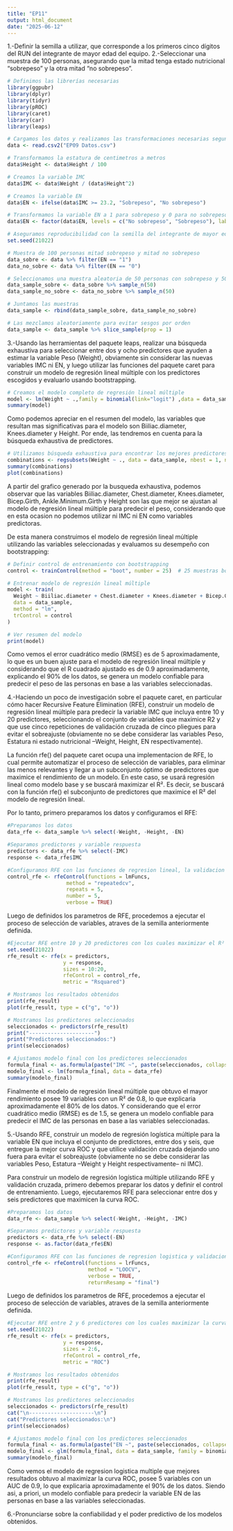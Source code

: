 ```yaml
---
title: "EP11"
output: html_document
date: "2025-06-12"
---
```


1.-Definir la semilla a utilizar, que corresponde a los primeros cinco dígitos del RUN del integrante de mayor edad del equipo.
2.-Seleccionar una muestra de 100 personas, asegurando que la mitad tenga estado nutricional “sobrepeso” y la otra mitad “no sobrepeso”.

```r
# Definimos las librerías necesarias
library(ggpubr)
library(dplyr)
library(tidyr)
library(pROC)
library(caret)
library(car)
library(leaps)
```

```r
# Cargamos los datos y realizamos las transformaciones necesarias segun el anterior EP
data <- read.csv2("EP09 Datos.csv")

# Transformamos la estatura de centimetros a metros
data$Height <- data$Height / 100

# Creamos la variable IMC
data$IMC <- data$Weight / (data$Height^2)

# Creamos la variable EN
data$EN <- ifelse(data$IMC >= 23.2, "Sobrepeso", "No sobrepeso")

# Transformamos la variable EN a 1 para sobrepeso y 0 para no sobrepeso
data$EN <- factor(data$EN, levels = c("No sobrepeso", "Sobrepeso"), labels = c(0, 1))
```

```r
# Aseguramos reproducibilidad con la semilla del integrante de mayor edad
set.seed(21022)

# Muestra de 100 personas mitad sobrepeso y mitad no sobrepeso
data_sobre <- data %>% filter(EN == "1")
data_no_sobre <- data %>% filter(EN == "0")

# Seleccionamos una muestra aleatoria de 50 personas con sobrepeso y 50 personas sin sobrepeso
data_sample_sobre <- data_sobre %>% sample_n(50)
data_sample_no_sobre <- data_no_sobre %>% sample_n(50)

# Juntamos las muestras
data_sample <- rbind(data_sample_sobre, data_sample_no_sobre)

# Las mezclamos aleatoriamente para evitar sesgos por orden
data_sample <- data_sample %>% slice_sample(prop = 1)
```

3.-Usando las herramientas del paquete leaps, realizar una búsqueda exhaustiva para seleccionar entre dos y ocho predictores que ayuden a estimar la variable Peso (Weight), obviamente sin considerar las nuevas variables IMC ni EN, y luego utilizar las funciones del paquete caret para construir un modelo de regresión lineal múltiple con los predictores escogidos y evaluarlo usando bootstrapping.

```r
# Creamos el modelo completo de regresión lineal múltiple
model <- lm(Weight ~ .,family = binomial(link="logit") ,data = data_sample)
summary(model)
```
Como podemos apreciar en el resumen del modelo, las variables que resultan mas significativas para el modelo son Biiliac.diameter, Knees.diameter y Height. Por ende, las tendremos en cuenta para la búsqueda exhaustiva de predictores.

```r
# Utilizamos búsqueda exhaustiva para encontrar los mejores predictores atraves de la funcion regsubsets()
combinations <- regsubsets(Weight ~ ., data = data_sample, nbest = 1, nvmax = 28, method = "exhaustive")
summary(combinations)
plot(combinations)
```
A partir del grafico generado por la busqueda exhaustiva, podemos observar que las variables Biiliac.diameter, Chest.diameter, Knees.diameter, Bicep.Girth, Ankle.Minimum.Girth y Height son las que mejor se ajustan al modelo de regresión lineal múltiple para predecir el peso, considerando que en esta ocasion no podemos utilizar ni IMC ni EN como variables predictoras.

De esta manera construimos el modelo de regresión lineal múltiple utilizando las variables seleccionadas y evaluamos su desempeño con bootstrapping:
```r
# Definir control de entrenamiento con bootstrapping
control <- trainControl(method = "boot", number = 25)  # 25 muestras bootstrap

# Entrenar modelo de regresión lineal múltiple
model <- train(
  Weight ~ Biiliac.diameter + Chest.diameter + Knees.diameter + Bicep.Girth + Ankle.Minimum.Girth + Height,        
  data = data_sample,            
  method = "lm",           
  trControl = control      
)

# Ver resumen del modelo
print(model)
```
Como vemos el error cuadrático medio (RMSE) es de 5 aproximadamente, lo que es un buen ajuste para el modelo de regresión lineal múltiple y considerando que el R cuadrado ajustado es de 0.9 aproximadamente, explicando el 90% de los datos, se genera un modelo confiable para predecir el peso de las personas en base a las variables seleccionadas.

4.-Haciendo un poco de investigación sobre el paquete caret, en particular cómo hacer Recursive Feature Elimination (RFE), construir un modelo de regresión lineal múltiple para predecir la variable IMC que incluya entre 10 y 20 predictores, seleccionando el conjunto de variables que maximice R2 y que use cinco repeticiones de validación cruzada de cinco pliegues para evitar el sobreajuste (obviamente no se debe considerar las variables Peso, Estatura ni estado nutricional –Weight, Height, EN respectivamente).

La función rfe() del paquete caret ocupa una implementacion de RFE, lo cual permite automatizar el proceso de selección de variables, para eliminar las menos relevantes y llegar a un subconjunto óptimo de predictores que maximice el rendimiento de un modelo. En este caso, se usará regresión lineal como modelo base y se buscará maximizar el R². Es decir, se buscará con la función rfe() el subconjunto de predictores que maximice el R² del modelo de regresión lineal.

Por lo tanto, primero preparamos los datos y configuramos el RFE:
```r
#Preparamos los datos
data_rfe <- data_sample %>% select(-Weight, -Height, -EN)

#Separamos predictores y variable respuesta
predictors <- data_rfe %>% select(-IMC)
response <- data_rfe$IMC

#Configuramos RFE con las funciones de regresion lineal, la validacion cruzada repetida en 5 pliegues y 5 repeticiones.
control_rfe <- rfeControl(functions = lmFuncs,        
                   method = "repeatedcv",      
                   repeats = 5,               
                   number = 5,                 
                   verbose = TRUE)
```

Luego de definidos los parametros de RFE, procedemos a ejecutar el proceso de selección de variables, atraves de la semilla anteriormente definida.
```r
#Ejecutar RFE entre 10 y 20 predictores con los cuales maximizar el R² 
set.seed(21022)
rfe_result <- rfe(x = predictors,
                  y = response,
                  sizes = 10:20,               
                  rfeControl = control_rfe,
                  metric = "Rsquared")        

# Mostramos los resultados obtenidos
print(rfe_result)
plot(rfe_result, type = c("g", "o")) 

# Mostramos los predictores seleccionados
seleccionados <- predictors(rfe_result)
print("---------------------")
print("Predictores seleccionados:")
print(seleccionados)

# Ajustamos modelo final con los predictores seleccionados
formula_final <- as.formula(paste("IMC ~", paste(seleccionados, collapse = " + ")))
modelo_final <- lm(formula_final, data = data_rfe)
summary(modelo_final)
```

Finalmente el modelo de regresión lineal múltiple que obtuvo el mayor rendimiento posee 19 variables con un R² de 0.8, lo que explicaria aproximadamente el 80% de los datos. Y considerando que el error cuadrático medio (RMSE) es de 1.5, se genera un modelo confiable para predecir el IMC de las personas en base a las variables seleccionadas.

5.-Usando RFE, construir un modelo de regresión logística múltiple para la variable EN que incluya el conjunto de predictores, entre dos y seis, que entregue la mejor curva ROC y que utilice validación cruzada dejando uno fuera para evitar el sobreajuste (obviamente no se debe considerar las variables Peso, Estatura –Weight y Height respectivamente– ni IMC).

Para construir un modelo de regresión logística múltiple utilizando RFE y validación cruzada, primero debemos preparar los datos y definir el control de entrenamiento. Luego, ejecutaremos RFE para seleccionar entre dos y seis predictores que maximicen la curva ROC.
```r
#Preparamos los datos
data_rfe <- data_sample %>% select(-Weight, -Height, -IMC)

#Separamos predictores y variable respuesta
predictors <- data_rfe %>% select(-EN)
response <- as.factor(data_rfe$EN)

#Configuramos RFE con las funciones de regresion logistica y validacion cruzada dejando uno afuera ("LOOCV")
control_rfe <- rfeControl(functions = lrFuncs,     
                          method = "LOOCV",       
                          verbose = TRUE,
                          returnResamp = "final")
```

Luego de definidos los parametros de RFE, procedemos a ejecutar el proceso de selección de variables, atraves de la semilla anteriormente definida.
```r
#Ejecutar RFE entre 2 y 6 predictores con los cuales maximizar la curva ROC
set.seed(21022)
rfe_result <- rfe(x = predictors,
                  y = response,
                  sizes = 2:6, 
                  rfeControl = control_rfe,
                  metric = "ROC")         

# Mostramos los resultados obtenidos
print(rfe_result)
plot(rfe_result, type = c("g", "o"))

# Mostramos los predictores seleccionados
seleccionados <- predictors(rfe_result)
cat("\n---------------------\n")
cat("Predictores seleccionados:\n")
print(seleccionados)

# Ajustamos modelo final con los predictores seleccionados
formula_final <- as.formula(paste("EN ~", paste(seleccionados, collapse = " + ")))
modelo_final <- glm(formula_final, data = data_sample, family = binomial)
summary(modelo_final)
```
Como vemos el modelo de regresion logistica multiple que mejores resultados obtuvo al maximizar la curva ROC, posee 5 variables con un AUC de 0.9, lo que explicaria aproximadamente el 90% de los datos. Siendo asi, a priori, un modelo confiable para predecir la variable EN de las personas en base a las variables seleccionadas.

6.-Pronunciarse sobre la confiabilidad y el poder predictivo de los modelos obtenidos.


